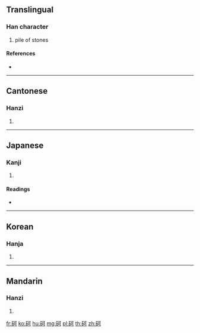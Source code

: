 {{character info/new}}
==Translingual==

===Han character===
{{Han char|rn=112|rad=石|as=05|sn=10|four=11620|canj=MRMNR}}

# pile of stones

====References====
* {{Han ref|kx=0828.320|dkj=24088|dj=1243.110|hdz=42422.100|uh=7822|ud=30754|bh=D2DB|bd=53979}}

----

==Cantonese==

===Hanzi===
{{yue-hanzi|jyut=|y=lo2}}

# {{defn|lang=yue|sort=石05}}

----

==Japanese==

===Kanji===
{{ja-kanji|grade=|rs=石05}}

# {{defn|lang=ja|sort=石05}}

====Readings====
* {{ja-readings|on=[[ら]] (ra), [[か]] (ka)|kun=[[いしずみ]] (ishizumi)|nanori=}}

----

==Korean==

===Hanja===
{{ko-hanja|hangeul=[[라]]>[[나]]|eumhun=|rv=ra>na|mr=ra>na|y=la>na}}

# {{defn|lang=ko|sort=石05}}

----

==Mandarin==

===Hanzi===
{{cmn-hanzi|pin=[[luǒ]] ([[luo3]])|wg=lo<sup>3</sup>}}

# {{defn|lang=cmn|sort=石05}}

[[fr:砢]]
[[ko:砢]]
[[hu:砢]]
[[mg:砢]]
[[pl:砢]]
[[th:砢]]
[[zh:砢]]
